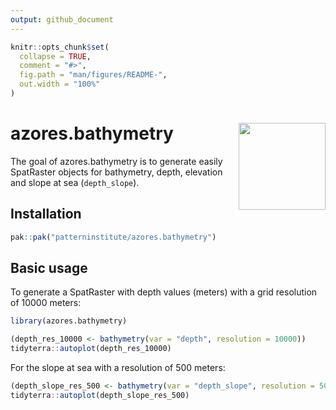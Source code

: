 ```yaml
---
output: github_document
---
```


<!-- README.md is generated from README.Rmd. Please edit that file -->

```r
knitr::opts_chunk$set(
  collapse = TRUE,
  comment = "#>",
  fig.path = "man/figures/README-",
  out.width = "100%"
)
```

# azores.bathymetry <img src="man/figures/logo.svg" align="right" height="139" alt="" />

<!-- badges: start -->
<!-- badges: end -->

The goal of azores.bathymetry is to generate easily SpatRaster objects for
bathymetry, depth, elevation and slope at sea (`depth_slope`).

## Installation

``` r
pak::pak("patterninstitute/azores.bathymetry")
```

## Basic usage

To generate a SpatRaster with depth values (meters) with a grid resolution of
10000 meters:

```r
library(azores.bathymetry)

(depth_res_10000 <- bathymetry(var = "depth", resolution = 10000))
tidyterra::autoplot(depth_res_10000)
```

For the slope at sea with a resolution of 500 meters:

```r

(depth_slope_res_500 <- bathymetry(var = "depth_slope", resolution = 500))
tidyterra::autoplot(depth_slope_res_500)
```


